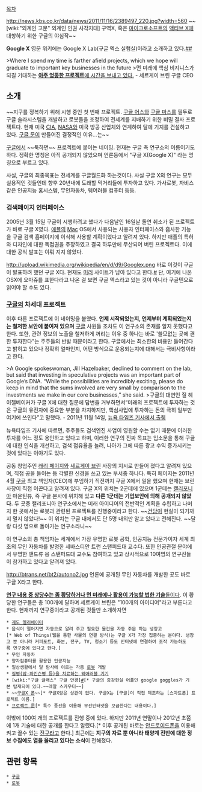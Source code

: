 [[목차]]

http://news.kbs.co.kr/data/news/2011/11/16/2389497_220.jpg?width=560
~~[wiki:"외계인 고문" 외계인 인권 사각지대] 구역X, 혹은 [[마이크로소프트]]의 [[액티브 X]]에 대항하기 위한 구글의 야심작~~

'''Google X'''
영문 위키에는 Google X Lab(구글 엑스 실험실)이라고 소개하고 있다.[http://en.wikipedia.org/wiki/Google_X_Lab ##]

>Where I spend my time is farther afield projects, which we hope will graduate to important key businesses in the future
>먼 미래에 핵심 비지니스가 되길 기대하는 [[DARPA|'''아주 엉뚱한 프로젝트'''에 시간을 보내고 있다.]] - 세르게이 브린 구글 CEO

== 소개 ==
~~지구를 정복하기 위해 시행 중인 첫 번째 프로젝트. [[구글 어스]]와 [[구글 마스]]를 필두로 구글 솔라시스템을 개발하고 로봇들을 조정하여 전세계를 지배하기 위한 비밀 결사 프로젝트다. 현재 미국 [[CIA]], [[NASA]]와 미국 방공 산업체와 연계하여 달에 기지를 건설하고 있다. [[구글 문]]이 만들어진 결정적인 이유...는~~

[[구글]]에서 ~~툭하면~~ 프로젝트에 붙이는 네이밍. 현재는 구글 측 연구소의 이름이기도 하다. 정확한 명칭은 아직 공개되지 않았으며 언론등에서 "구글 X(Google X)" 라는 명칭으로 부르고 있다.

사실, 구글의 최종목표는 전세계를 구글월드화 하는것이다. 사실 구글 X의 연구는 모두 실용적인 것들인데 향후 20년내에 도래할 먹거리들에 투자하고 있다. 가사로봇, 자비스 같은 인공지능 홈시스템, 무인자동차, 웨어러블 컴퓨터 등등.

=== 검색페이지 인터페이스 ===
2005년 3월 15일 구글이 시행하려고 했다가 다음날인 16일날 돌연 취소가 된 프로젝트가 바로 구글 X였다. [[애플]]의 [[Mac]] OS에서 사용되는 사용자 인터페이스와 흡사한 기능을 구글 검색 홈페이지에 이식해 사용할 계획이었다고 알려져 있다. 하지만 애플의 특허와 디자인에 대한 독점권을 주장하였고 결국 하루만에 무산되어 버린 프로젝트다. 이에 대한 공식 발표는 이뤄 지지 않았다.

http://upload.wikimedia.org/wikipedia/en/d/d9/Googlex.png
바로 이것이 구글이 발표하려 했던 구글 X다. 현재도 [[미러]] 사이트가 남아 있다고 한다.[http://www.theplaceforitall.com/googlex/ #] 단, 여기에 나온 OSX에 오마쥬를 표한다라고 나온 걸 보면 구글 엑스라고 있는 것이 아니라 구글텐으로 읽어야 할 수도 있다.

=== [[구글]]의 차세대 프로젝트 ===
이후 다른 프로젝트에 이 네이밍을 붙였다. '''언제 시작되었는지, 언제부터 계획되었는지는 철저한 보안에 붙여져 있으며''' [[구글]] 사원들 조차도 이 연구소의 존재를 알지 못했다고 한다. 또한, 관련 정보의 노출을 철저하게 꺼리는 이유 중 하나는 바로 '쓸모없는 곳에 괜한 투자한다"는 주주들의 반발 때문이라고 한다. 구글에서는 최소한의 비용만 들어간다고 밝히고 있으나 정확히 얼마인지, 어떤 방식으로 운용되는지에 대해서는 극비사항이라고 한다.

>A Google spokeswoman, Jill Hazelbaker, declined to comment on the lab, but said that investing in speculative projects was an important part of Google’s DNA. “While the possibilities are incredibly exciting, please do keep in mind that the sums involved are very small by comparison to the investments we make in our core businesses,” she said. 
>구글의 대변인 질 헤이젤베이커가 구글 X에 대한 질문에 답변을 거부하면서“미래의 프로젝트에 투자하는 것은 구글의 유전자에 중요한 부분을 차지하지만, 핵심사업에 투자하는 돈의 극히 일부만 여기에 쓰인다”고 말했다. - 2011년 11월 14일, [http://www.nytimes.com/2011/11/14/technology/at-google-x-a-top-secret-lab-dreaming-up-the-future.html?_r=2&scp=2&sq=google&st=cse 뉴욕 타임즈 기사에서 출췌]

뉴욕타임즈 기사에 따르면, 주주들도 검색엔진 사업이 영원할 수는 없기 때문에 이러한 투자를 어느 정도 용인하고 있다고 하며, 이러한 연구의 진짜 목표는 입소문을 통해 구글에 대한 인식을 개선하고, 검색 점유율을 늘려, 나아가 그에 따른 광고 수익 증가시키는 것에 있다는 이야기도 있다.

공동 창업주인 [[래리 페이지]]와 [[세르게이 브린]] 사장의 지시로 만들어 졌다고 알려져 있으며, 직접 공을 들이는 등 각별한 신경을 쓰고 있는 부서중 하나다. 특히 페이지는 2011년 4월 [[구글]] 최고 책임자(CEO)에 부임하기 직전까지 구글 X에서 일을 했으며 현재는 브린 사장이 직접 이끈다고 알려져 있다. 구글 X의 위치는 2군데에 있으며 1군데는 [[캘리포니아]] 마운틴뷰, 즉 구글 본사에 위치해 있고 '''다른 1군데는 기업보안에 의해 공개되지 않았다.''' 두 곳중 캘리포니아 연구소에서는 미래 아이디어의 전반적인 계획을 수립하고 나머지 한 곳에서는 로봇과 관련된 프로젝트를 진행중이라고 한다. ~~[[건담]]이 현실이 되기까지 멀지 않았다!~~ 이 위치는 구글 내에서도 단 5명 내외만 알고 있다고 전해진다. ~~달랑 다섯 명으로 돌아가는 연구소라니~~

이 연구소의 총 책임자는 세계에서 가장 유명한 로봇 공학, 인공지능 전문가이자 세계 최초의 무인 자동차를 발명한 세바스티안 트런 스탠퍼드대 교수다. 또한 인공관절 분야에서 유명한 앤드류 응 스탠퍼드대 교수도 참여하고 있고 상시적으로 10여명의 연구진들이 참가하고 있다고 알려져 있다.

http://btrans.net/bt2/autono2.jpg
언론에 공개된 무인 자동차를 개발한 곳도 바로 구글 X라고 한다.

[[DARPA|'''연구 내용 중 상당수는 좀 황당하거나 먼 미래에나 활용이 가능할 법한 기술''']]들이다. 이 황당한 연구들은 총 100개에 달하며 세르게이 브린은 "100개의 아이디어"라고 부른다고 한다. 현재까지 연구중이라고 공개된 것들만 소개하자면

 * [[궤도 엘리베이터]]
 * 음식이 떨어지면 자동으로 알려 주고 필요한 물건을 자동 주문 하는 냉장고[* Web of Things(웹을 통한 사물의 연결 방식)는 구글 X가 가장 집중하는 분야다. 냉장고 뿐 아니라 커피포트, 화분, 전구, TV, 청소기 등도 인터넷에 연결하여 조작 가능하도록 연구중에 있다고 한다.]
 * 무인 자동차
 * 양자컴퓨터를 활용한 인공지능
 * 일상생활에서 달 탐사에 이르는 각종 [[로봇]] 개발
 * [http://www.etnews.com/20150318000002 질병(암·파킨슨병 등)을 치료하는 웨어러블 기기]
 * [wiki:"구글 글래스" 구글 안경][http://www.dailymail.co.uk/sciencetech/article-2105628/Google-glasses-Surf-net-email-make-calls--Google-goggles-work.html?ito=feeds-newsxml #][* 구글의 증강현실 어플인 google goggles가 기본 탑재되어 있다.~~레알 스카우터~~]  
 * ~~[http://media.daum.net/issue/182/newsview?newsId=20121222111604246&issueId=182&page=1&type=all 구글X 폰]~~[* 구글X랑은 상관이 없다. 구글X는 [구글]이 직접 제조하는 [스마트폰] 프로젝트 이름.]
 * [http://googleblog.blogspot.kr/2013/06/introducing-project-loon.html 프로젝트 룬][* 특수 풍선을 이용해 무선인터넷을 보급한다는 내용이다.]

이밖에 100여 개의 프로젝트를 진행 중에 있다. 하지만 2011년 연말이나 2012년 초쯤에 1개 기술에 대한 공개를 한다고 알렸다.[* 이후 공개된 바로는 [[안드로이드]]폰을 이용해 켜고 끌수 있는 [[전구]]라고 한다.] 최근에는 '''지구의 자료 뿐 아니라 태양계 전반에 대한 정보 수집에도 열을 올리고 있다는 소식'''이 전해졌다.

== 관련 항목 ==
 * [[구글]]
 * [[로봇]]
